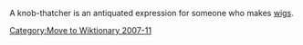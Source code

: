{{dated transwiki|month = November|day = 7|year = 2007|time = 16:19|Wiktionary|{{{2|}}}}}
{{TWCleanup}}

A knob-thatcher is an antiquated expression for someone who makes [[wig (hair)|wigs]].

[[Category:Move to Wiktionary 2007-11]]